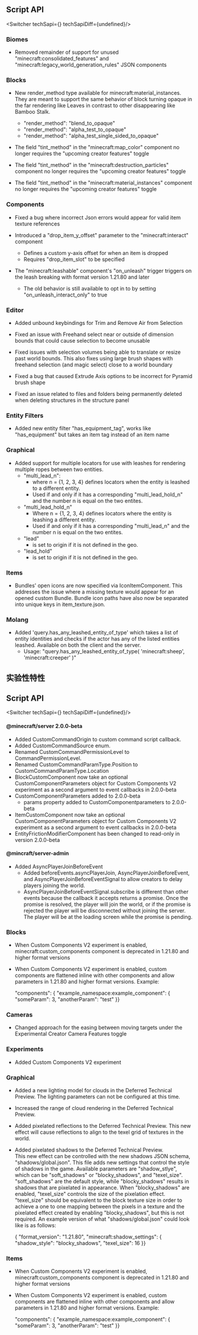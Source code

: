 




## **Script API**

<Switcher techSapi={<TechSapiStable/>} techSapiDiff={undefined}/>

### Biomes

-   Removed remainder of support for unused "minecraft:consolidated\_features" and "minecraft:legacy\_world\_generation\_rules" JSON components

### Blocks

-   New render\_method type available for minecraft:material\_instances. They are meant to support the same behavior of block turning opaque in the far rendering like Leaves in contrast to other disappearing like Bamboo Stalk.
    
    -   "render\_method": "blend\_to\_opaque"
    -   "render\_method": "alpha\_test\_to\_opaque"
    -   "render\_method": "alpha\_test\_single\_sided\_to\_opaque"
-   The field "tint\_method" in the "minecraft:map\_color" component no longer requires the "upcoming creator features" toggle
    
-   The field "tint\_method" in the "minecraft:destruction\_particles" component no longer requires the "upcoming creator features" toggle
    
-   The field "tint\_method" in the "minecraft:material\_instances" component no longer requires the "upcoming creator features" toggle
    

### Components

-   Fixed a bug where incorrect Json errors would appear for valid item texture references
    
-   Introduced a "drop\_item\_y\_offset" parameter to the "minecraft:interact" component
    
    -   Defines a custom y-axis offset for when an item is dropped
    -   Requires "drop\_item\_slot" to be specified
-   The "minecraft:leashable" component's "on\_unleash" trigger triggers on the leash breaking with format version 1.21.80 and later
    
    -   The old behavior is still available to opt in to by setting "on\_unleash\_interact\_only" to true

### Editor

-   Added unbound keybindings for Trim and Remove Air from Selection
    
-   Fixed an issue with Freehand select near or outside of dimension bounds that could cause selection to become unusable
    
-   Fixed issues with selection volumes being able to translate or resize past world bounds. This also fixes using large brush shapes with freehand selection (and magic select) close to a world boundary
    
-   Fixed a bug that caused Extrude Axis options to be incorrect for Pyramid brush shape
    
-   Fixed an issue related to files and folders being permanently deleted when deleting structures in the structure panel
    

### Entity Filters

-   Added new entity filter "has\_equipment\_tag", works like "has\_equipment" but takes an item tag instead of an item name

### Graphical

-   Added support for multiple locators for use with leashes for rendering multiple ropes between two entities.
    -   "multi\_lead\_n":
        -   where n = \{1, 2, 3, 4\} defines locators when the entity is leashed to a different entity.
        -   Used if and only if it has a corresponding "multi\_lead\_hold\_n" and the number n is equal on the two entites.
    -   "multi\_lead\_hold\_n"
        -   Where n = \{1, 2, 3, 4\} defines locators where the entity is leashing a different entity.
        -   Used if and only if it has a corresponding "multi\_lead\_n" and the number n is equal on the two entites.
    -   "lead"
        -   is set to origin if it is not defined in the geo.
    -   "lead\_hold"
        -   is set to origin if it is not defined in the geo.

### Items

-   Bundles' open icons are now specified via IconItemComponent. This addresses the issue where a missing texture would appear for an opened custom Bundle. Bundle icon paths have also now be separated into unique keys in item\_texture.json.

### Molang

-   Added 'query.has\_any\_leashed\_entity\_of\_type' which takes a list of entity identities and checks if the actor has any of the listed entities leashed. Available on both the client and the server.
    -   Usage: "query.has\_any\_leashed\_entity\_of\_type( 'minecraft:sheep', 'minecraft:creeper' )"




<h2 className="experimental_divider">实验性特性</h2>





## **Script API**

<Switcher techSapi={<TechSapiExp/>} techSapiDiff={undefined}/>

#### @minecraft/server 2.0.0-beta

-   Added CustomCommandOrigin to custom command script callback.
-   Added CustomCommandSource enum.
-   Renamed CustomCommandPermissionLevel to CommandPermissionLevel.
-   Renamed CustomCommandParamType.Position to CustomCommandParamType.Location
-   BlockCustomComponent now take an optional CustomComponentParameters object for Custom Components V2 experiment as a second argument to event callbacks in 2.0.0-beta
-   CustomComponentParameters added to 2.0.0-beta
    -   params property added to CustomComponentparameters to 2.0.0-beta
-   ItemCustomComponent now take an optional CustomComponentParameters object for Custom Components V2 experiment as a second argument to event callbacks in 2.0.0-beta
-   EntityFrictionModifierComponent has been changed to read-only in version 2.0.0-beta

#### @mincraft/server-admin

-   Added AsyncPlayerJoinBeforeEvent
    -   Added beforeEvents.asyncPlayerJoin, AsyncPlayerJoinBeforeEvent, and AsyncPlayerJoinBeforeEventSignal to allow creators to delay players joining the world.
    -   AsyncPlayerJoinBeforeEventSignal.subscribe is different than other events because the callback it accepts returns a promise. Once the promise is resolved, the player will join the world, or if the promise is rejected the player will be disconnected without joining the server. The player will be at the loading screen while the promise is pending.

### Blocks

-   When Custom Components V2 experiment is enabled, minecraft:custom\_components component is deprecated in 1.21.80 and higher format versions
-   When Custom Components V2 experiment is enabled, custom components are flattened inline with other components and allow parameters in 1.21.80 and higher format versions. Example:

    "components": \{    "example_namespace:example_component": \{        "someParam": 3,        "anotherParam": "test"    \}\}

### Cameras

-   Changed approach for the easing between moving targets under the Experimental Creator Camera Features toggle

### Experiments

-   Added Custom Components V2 experiment

### Graphical

-   Added a new lighting model for clouds in the Deferred Technical Preview. The lighting parameters can not be configured at this time.
    
-   Increased the range of cloud rendering in the Deferred Technical Preview.
    
-   Added pixelated reflections to the Deferred Technical Preview. This new effect will cause reflections to align to the texel grid of textures in the world.
    
-   Added pixelated shadows to the Deferred Technical Preview.  
    This new effect can be controlled with the new shadows JSON schema, "shadows/global.json". This file adds new settings that control the style of shadows in the game. Available parameters are "shadow\_stlye", which can be "soft\_shadows" or "blocky\_shadows", and "texel\_size". "soft\_shadows" are the default style, while "blocky\_shadows" results in shadows that are pixelated in appearance. When "blocky\_shadows" are enabled, "texel\_size" controls the size of the pixelation effect. "texel\_size" should be equivalent to the block texture size in order to achieve a one to one mapping between the pixels in a texture and the pixelated effect created by enabling "blocky\_shadows", but this is not required. An example version of what "shadows/global.json" could look like is as follows:
    

    \{  "format_version": "1.21.80",  "minecraft:shadow_settings": \{    "shadow_style": "blocky_shadows",    "texel_size": 16  \}\}

### Items

-   When Custom Components V2 experiment is enabled, minecraft:custom\_components component is deprecated in 1.21.80 and higher format versions
-   When Custom Components V2 experiment is enabled, custom components are flattened inline with other components and allow parameters in 1.21.80 and higher format versions. Example:

    "components": \{    "example_namespace:example_component": \{        "someParam": 3,        "anotherParam": "test"    \}\}